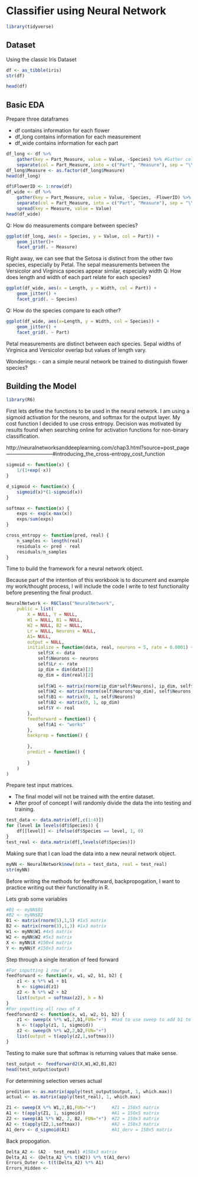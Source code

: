 # Classifier using Neural Network

```r
library(tidyverse)
```

## Dataset

Using the classic Iris Dataset

```r
df <- as_tibble(iris)
str(df)
```

```r
head(df)
```

## Basic EDA

Prepare three dataframes

- df contains information for each flower
- df_long contains information for each measurement
- df_wide contains information for each part

```r
df_long <- df %>% 
    gather(key = Part_Measure, value = Value, -Species) %>% #Gather columns
    separate(col = Part_Measure, into = c("Part", "Measure"), sep = "\\.") #Break gathered column into two columns
df_long$Measure <- as.factor(df_long$Measure)
head(df_long)
```

```r
df$FlowerID <- 1:nrow(df)
df_wide <- df %>% 
    gather(key = Part_Measure, value = Value, -Species, -FlowerID) %>% 
    separate(col = Part_Measure, into = c("Part", "Measure"), sep = "\\.") %>% 
    spread(key = Measure, value = Value)
head(df_wide)
```

Q: How do measurements compare between species?

```r
ggplot(df_long, aes(x = Species, y = Value, col = Part)) +
    geom_jitter()+
    facet_grid(. ~ Measure)
```

Right away, we can see that the Setosa is distinct from the other two species, especially by Petal.
The sepal measurements between the Versicolor and Virginica species appear similar, especially width
Q: How does length and width of each part relate for each species?


```r
ggplot(df_wide, aes(x = Length, y = Width, col = Part)) +
    geom_jitter() +
    facet_grid(. ~ Species)
```

Q: How do the species compare to each other?
```r
ggplot(df_wide, aes(x=Length, y = Width, col = Species)) +
    geom_jitter() +
    facet_grid(. ~ Part)
```

Petal measurements are distinct between each species.
Sepal widths of Virginica and Versicolor overlap but values of length vary.

Wonderings:
- can a simple neural network be trained to distinguish flower species?

## Building the Model

```r
library(R6)
```

First lets define the functions to be used in the neural network. I am using a sigmoid activation for the neurons, and softmax for the output layer. My cost function I decided to use cross entropy. 
Decision was motivated by results found when searching online for activation functions for non-binary classification.

http://neuralnetworksanddeeplearning.com/chap3.html?source=post_page---------------------------#introducing_the_cross-entropy_cost_function

```r
sigmoid <- function(x) {
    1/(1+exp(-x))
}

d_sigmoid <- function(x) {
    sigmoid(x)*(1-sigmoid(x))
}

softmax <- function(x) {
    exps <- exp(x-max(x))
    exps/sum(exps)
}

cross_entropy <- function(pred, real) {
    n_samples <- length(real)
    residuals <- pred - real
    residuals/n_samples
}
```

Time to build the framework for a neural network object. 

Because part of the intention of this workbook is to document and example my work/thought process, I will include the code I write to test functionality before presenting the final product. 
```r
NeuralNetwork <- R6Class("NeuralNetwork",
    public = list(
        X = NULL, Y = NULL,
        W1 = NULL, B1 = NULL,
        W2 = NULL, B2 = NULL,
        Lr = NULL, Neurons = NULL,
        A1= NULL,
        output = NULL,
        initialize = function(data, real, neurons = 5, rate = 0.0001) {
            self$X <- data
            self$Neurons <- neurons
            self$Lr <- rate
            ip_dim = dim(data)[2]
            op_dim = dim(real)[2]
            
            self$W1 <- matrix(rnorm(ip_dim*self$Neurons), ip_dim, self$Neurons)
            self$W2 <- matrix(rnorm(self$Neurons*op_dim), self$Neurons, op_dim)
            self$B1 <- matrix(0, 1, self$Neurons)
            self$B2 <- matrix(0, 1, op_dim)
            self$Y <- real
        },
        feedforward = function() {
            self$A1 <- "works"
        },
        backprop = function() {
            
        },
        predict = function() {
            
        }
    )
)
```

Prepare test input matrices. 

- The final model will not be trained with the entire dataset. 
- After proof of concept I will randomly divide the data the into testing and training.
```r
test_data <- data.matrix(df[,c(1:4)])
for (level in levels(df$Species)) {
    df[[level]] <- ifelse(df$Species == level, 1, 0)
}
test_real <- data.matrix(df[,levels(df$Species)])
```

Making sure that I can load the data into a new neural network object.
```r
myNN <- NeuralNetwork$new(data = test_data, real = test_real)
str(myNN)
```
Before writing the methods for feedforward, backpropogation, I want to practice writing out their functionality in R.

Lets grab some variables
```r
#B1 <- myNN$B1
#B2 <- myNN$B2
B1 <- matrix(rnorm(5),1,5) #1x5 matrix
B2 <- matrix(rnorm(3),1,3) #1x3 matrix
W1 <- myNN$W1 #4x5 matrix
W2 <- myNN$W2 #5x3 matrix
X <- myNN$X #150x4 matrix
Y <- myNN$Y #150x3 matrix
```
Step through a single iteration of feed forward

```r
#For inputting 1 row of x
feedforward <- function(x, w1, w2, b1, b2) {
    z1 <- x %*% w1 + b1
    h <- sigmoid(z1)
    z2 <- h %*% w2 + b2
    list(output = softmax(z2), h = h)
}
#For inputting all rows of X
feedforward2 <- function(x, w1, w2, b1, b2) {
    z1 <- sweep(x %*% w1,2,b1,FUN="+")  #Had to use sweep to add b1 to each row of x %*% w1
    h <- t(apply(z1, 1, sigmoid))
    z2 <- sweep(h %*% w2,2,b2,FUN="+")
    list(output = t(apply(z2,1,softmax)))
}
```

Testing to make sure that softmax is returning values that make sense.
```r
test_output <- feedforward2(X,W1,W2,B1,B2)
head(test_output$output)
```

For determining selection verses actual
```r
predition <- as.matrix(apply(test_output$output, 1, which.max))
actual <- as.matrix(apply(test_real), 1, which.max)
```

```r
Z1 <- sweep(X %*% W1,2,B1,FUN="+")      #Z1 = 150x5 matrix
A1 <- t(apply(Z1, 1, sigmoid))          #A1 = 150x5 matrix
Z2 <- sweep(A1 %*% W2, 2, B2, FUN="+")  #Z2 = 150x3 matrix
A2 <- t(apply(Z2,1,softmax))            #A2 = 150x3 matrix
A1_derv <- d_sigmoid(A1)                #A1_derv = 150x5 matrix
```

Back propogation.
```r
Delta_A2 <- (A2 - test_real) #150x3 matrix
Delta_A1 <- (Delta_A2 %*% t(W2)) %*% t(A1_derv)
Errors_Outer <- t(t(Delta_A2) %*% A1)
Errors_Hidden <- 
```





